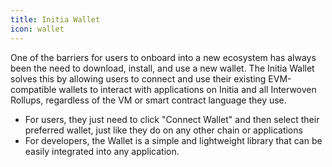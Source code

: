 ```yaml
---
title: Initia Wallet
icon: wallet
---
```


One of the barriers for users to onboard into a new ecosystem has always been the need to download, install, and use a new wallet. The Initia Wallet solves this by allowing users to connect and use their existing EVM-compatible wallets to interact with applications on Initia and all Interwoven Rollups, regardless of the VM or smart contract language they use.

- For users, they just need to click "Connect Wallet" and then select their preferred wallet, just like they do on any other chain or applications
- For developers, the Wallet is a simple and lightweight library that can be easily integrated into any application.
